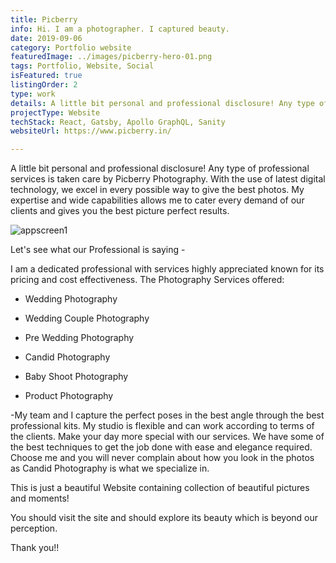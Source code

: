 ```yaml
---
title: Picberry
info: Hi. I am a photographer. I captured beauty.
date: 2019-09-06
category: Portfolio website
featuredImage: ../images/picberry-hero-01.png
tags: Portfolio, Website, Social
isFeatured: true
listingOrder: 2
type: work
details: A little bit personal and professional disclosure! Any type of professional services is taken care by Picberry photography. With the use of latest digital technology, we excel in every possible way to give the best photos. My expertise and wide capabilities allow me to cater every demand of our clients and gives you the best picture-perfect results.
projectType: Website
techStack: React, Gatsby, Apollo GraphQL, Sanity
websiteUrl: https://www.picberry.in/

---
```


A little bit personal and professional disclosure!
Any type of professional services is taken care by Picberry Photography. With the use of latest digital technology, we excel in every possible way to give the best photos. My expertise and wide capabilities allows me to cater every demand of our clients and gives you the best picture perfect results.

![appscreen1](../images/picberry-hero-01.png)

Let's see what our Professional is saying -

I am a dedicated professional with services highly appreciated known for its pricing and cost effectiveness. The Photography Services offered:

- Wedding Photography

- Wedding Couple Photography

- Pre Wedding Photography

- Candid Photography

- Baby Shoot Photography

- Product Photography

-My team and I capture the perfect poses in the best angle through the best professional kits. My studio is flexible and can work according to terms of the clients. Make your day more special with our services. We have some of the best techniques to get the job done with ease and elegance required. Choose me and you will never complain about how you look in the photos as Candid Photography is what we specialize in.

This is just a beautiful Website containing collection of beautiful pictures and moments!

You should visit the site and should explore its beauty which is beyond our perception.

Thank you!!
